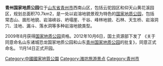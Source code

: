 {{multiple issues|
{{expand|time=2014-02-03T08:05:41+00:00}}
{{unreferenced|time=2014-02-03T08:05:41+00:00}}
}}
'''青州国家地质公园'''位于[[山东省|山东省]][[青州市|青州市]]西南山区，包括云驼园区和仰天山黄花溪园区，规划总面积70.7km2，是一处以岩溶地貌景观为特色的[[国家地质公园|国家地质公园]]，包括常态山、崮形地貌、岩溶峡谷、坍塌崖、干谷、峰林地貌、石林、天生桥、岩溶洞穴、洼地、漏斗、落水洞等多种岩溶地貌类型。

2009年8月获得[[国家地质公园|国家地质公园]]资格。2012年10月6日，国土资源部下发了 《关于同意命名山东诸城恐龙国家地质公园和山东[[青州国家地质公园|青州国家地质公园]]的批复》，同意正式命名。 11月14日正式开园。

{{中国国家地质公园}}
[[Category:中國國家地質公園|Category:中國國家地質公園]]
[[Category:潍坊旅游景点|Category:潍坊旅游景点]]
[[Category:青州市|Category:青州市]]